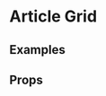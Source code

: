 
<Meta title="2 Pattern Library/Slices/Article Grid" component={ArticleGrid} />

# Article Grid
 
 
## Examples

<Preview>
    <Story name="Multiple Articles with first highlighted">
        <div style={{
            padding: "10px",
            maxWidth: "1000px",
            margin: "0 auto"
        }}>
            <ArticleGrid articles={[...demoArticles, ...demoArticles, ...demoArticles, ...demoArticles, ...demoArticles, ...demoArticles, ...demoArticles.slice(0, 2)]} firstHighlighted />
        </div>
    </Story>
</Preview>

<Preview>
    <Story name="Multiple Articles without first highlighted">
        <div style={{
            padding: "10px",
            maxWidth: "1000px",
            margin: "0 auto"
        }}>
            <ArticleGrid articles={[...demoArticles, ...demoArticles, ...demoArticles, ...demoArticles, ...demoArticles, ...demoArticles, ...demoArticles]} />
        </div>
    </Story>
</Preview>

<Preview>
    <Story name="Multiple Articles limited to 3 with load more">
        <div style={{
            padding: "10px",
            maxWidth: "1000px",
            margin: "0 auto"
        }}>
            <ArticleGrid limitArticles articles={[...demoArticles, ...demoArticles]} />
        </div>
    </Story>
</Preview>

<Preview>
    <Story name="Multiple Articles with first highlighted no grey background">
        <div style={{
            padding: "10px",
            maxWidth: "1000px",
            margin: "0 auto"
        }}>
            <ArticleGrid articles={[...demoArticles, ...demoArticles, ...demoArticles, ...demoArticles, ...demoArticles, ...demoArticles, ...demoArticles.slice(0, 2)]} firstHighlighted pageWithSideBar={true}>
                <ArticleGrid articles={false} skeletons={3} pageWithSideBar={true} />
            </ArticleGrid>
        </div>
    </Story>
</Preview>

<Preview>
    <Story name="Three Articles with title and CTA">
        <div style={{
            padding: "10px",
            maxWidth: "1000px",
            margin: "0 auto"
        }}>
            <ArticleGrid articles={[...demoArticles]} optionalTitle="Latest articles" optionalCTALink="http://google.com" optionalCTATitle="View all articles" />
        </div>
    </Story>
</Preview>

<Preview>
    <Story name="1 Article">
        <div style={{
            padding: "10px",
            maxWidth: "1000px",
            margin: "0 auto"
        }}>
            <ArticleGrid articles={[demoArticles[0]]} />
        </div>
    </Story>
</Preview>

<Preview>
    <Story name="2 Articles">
        <div style={{
            padding: "10px",
            maxWidth: "1000px",
            margin: "0 auto"
        }}>
            <ArticleGrid articles={demoArticles.slice(0, 2)} />
        </div>
    </Story>
</Preview>

<Preview>
    <Story name="3 Articles">
        <div style={{
            padding: "10px",
            maxWidth: "1000px",
            margin: "0 auto"
        }}>
            <ArticleGrid articles={demoArticles.slice(0, 3)} />
        </div>
    </Story>
</Preview>

<Preview>
    <Story name="4 Articles">
        <div style={{
            padding: "10px",
            maxWidth: "1000px",
            margin: "0 auto"
        }}>
            <ArticleGrid articles={[...demoArticles.slice(0, 4)]} />
        </div>
    </Story>
</Preview>

<Preview>
    <Story name="5 Articles">
        <div style={{
            padding: "10px",
            maxWidth: "1000px",
            margin: "0 auto"
        }}>
            <ArticleGrid articles={[...demoArticles.slice(0, 5)]} />
        </div>
    </Story>
</Preview>

<Preview>
    <Story name="6 Articles">
        <div style={{
            padding: "10px",
            maxWidth: "1000px",
            margin: "0 auto"
        }}>
            <ArticleGrid articles={[...demoArticles.slice(0, 6)]} />
        </div>
    </Story>
</Preview>

<Preview>
    <Story name="Loading">
        <div style={{
            padding: "10px",
            maxWidth: "1000px",
            margin: "0 auto"
        }}>
            <ArticleGrid articles={false} />
        </div>
    </Story>
</Preview>

<Preview>
    <Story name="Loading with limit">
        <div style={{
            padding: "10px",
            maxWidth: "1000px",
            margin: "0 auto"
        }}>
            <ArticleGrid articles={false} skeletons={3} />
        </div>
    </Story>
</Preview>


<Preview>
    <Story name="Example of loading state">
        <div style={{
            padding: "10px",
            maxWidth: "1000px",
            margin: "0 auto"
        }}>
            <ArticleGrid articles={[...demoArticles, ...demoArticles, ...demoArticles, ...demoArticles, ...demoArticles, ...demoArticles, ...demoArticles.slice(0, 2)]} firstHighlighted pageWithSideBar={true}>
                <ArticleGrid articles={false} skeletons={3} pageWithSideBar={true} />
            </ArticleGrid>
        </div>
    </Story>
</Preview>

## Props 

<Props of={ArticleGrid} />
